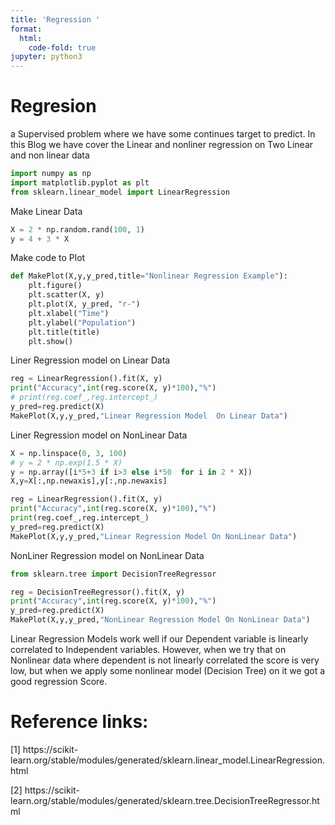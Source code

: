 ```yaml
---
title: 'Regression '
format:
  html:
    code-fold: true
jupyter: python3
---
```


# Regresion 
a Supervised problem where we have some continues target to predict. In this Blog we have cover the Linear and nonliner regression on Two Linear and non linear data

```python
import numpy as np
import matplotlib.pyplot as plt
from sklearn.linear_model import LinearRegression
```

Make Linear Data

```python
X = 2 * np.random.rand(100, 1)
y = 4 + 3 * X
```

Make code to Plot

```python
def MakePlot(X,y,y_pred,title="Nonlinear Regression Example"):
    plt.figure()
    plt.scatter(X, y)
    plt.plot(X, y_pred, "r-")
    plt.xlabel("Time")
    plt.ylabel("Population")
    plt.title(title)
    plt.show()
```

Liner Regression model on Linear Data

```python
reg = LinearRegression().fit(X, y)
print("Accuracy",int(reg.score(X, y)*100),"%")
# print(reg.coef_,reg.intercept_)
y_pred=reg.predict(X)
MakePlot(X,y,y_pred,"Linear Regression Model  On Linear Data")
```

Liner Regression model on NonLinear Data

```python
X = np.linspace(0, 3, 100)
# y = 2 * np.exp(1.5 * X)
y = np.array([i*5+3 if i>3 else i*50  for i in 2 * X])
X,y=X[:,np.newaxis],y[:,np.newaxis]
```

```python
reg = LinearRegression().fit(X, y)
print("Accuracy",int(reg.score(X, y)*100),"%")
print(reg.coef_,reg.intercept_)
y_pred=reg.predict(X)
MakePlot(X,y,y_pred,"Linear Regression Model On NonLinear Data")
```

NonLiner Regression model on NonLinear Data

```python
from sklearn.tree import DecisionTreeRegressor

reg = DecisionTreeRegressor().fit(X, y)
print("Accuracy",int(reg.score(X, y)*100),"%")
y_pred=reg.predict(X)
MakePlot(X,y,y_pred,"NonLinear Regression Model On NonLinear Data")
```

Linear Regression Models work well if our Dependent variable is linearly correlated to Independent variables. However, when we try that on Nonlinear data where dependent is not linearly correlated the score is very low, but when we apply some nonlinear model (Decision Tree) on it we got a good regression Score.

# Reference links:

[1] https://scikit-learn.org/stable/modules/generated/sklearn.linear_model.LinearRegression.html

[2] https://scikit-learn.org/stable/modules/generated/sklearn.tree.DecisionTreeRegressor.html

